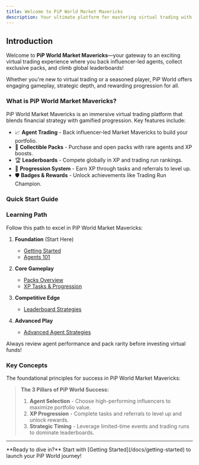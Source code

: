 ```yaml
---
title: Welcome to PiP World Market Mavericks
description: Your ultimate platform for mastering virtual trading with influencers and collectible packs
---
```


## Introduction

Welcome to **PiP World Market Mavericks**—your gateway to an exciting virtual trading experience where you back influencer-led agents, collect exclusive packs, and climb global leaderboards!

<Callout type="info">
  Whether you're new to virtual trading or a seasoned player, PiP World offers engaging gameplay, strategic depth, and rewarding progression for all.
</Callout>

### What is PiP World Market Mavericks?

PiP World Market Mavericks is an immersive virtual trading platform that blends financial strategy with gamified progression. Key features include:

- 📈 **Agent Trading** - Back influencer-led Market Mavericks to build your portfolio.
- 🎴 **Collectible Packs** - Purchase and open packs with rare agents and XP boosts.
- 🏆 **Leaderboards** - Compete globally in XP and trading run rankings.
- 🧠 **Progression System** - Earn XP through tasks and referrals to level up.
- 🛡️ **Badges & Rewards** - Unlock achievements like Trading Run Champion.

### Quick Start Guide

<Cards>
  <Card title="🚀 Getting Started" href="/docs/getting-started" description="New to PiP World? Learn the basics and start trading." />
  <Card title="📚 Agents 101" href="/docs/agents/basics" description="Understand how to select and back Market Mavericks." />
  <Card title="🎴 Packs Overview" href="/docs/packs/overview" description="Discover collectible packs and their rewards." />
  <Card title="🏆 Leaderboard Strategies" href="/docs/leaderboards/strategies" description="Master rankings and climb to the top." />
</Cards>

### Learning Path

Follow this path to excel in PiP World Market Mavericks:

1. **Foundation** (Start Here)
   - [Getting Started](/docs/getting-started)
   - [Agents 101](/docs/agents/basics)

2. **Core Gameplay**
   - [Packs Overview](/docs/packs/overview)
   - [XP Tasks & Progression](/docs/xp-tasks)

3. **Competitive Edge**
   - [Leaderboard Strategies](/docs/leaderboards/strategies)

4. **Advanced Play**
   - [Advanced Agent Strategies](/docs/agents/advanced)

<Callout type="warn" title="Important">
  Always review agent performance and pack rarity before investing virtual funds!
</Callout>

### Key Concepts

The foundational principles for success in PiP World Market Mavericks:

> **The 3 Pillars of PiP World Success:**
> 1. **Agent Selection** - Choose high-performing influencers to maximize portfolio value.
> 2. **XP Progression** - Complete tasks and referrals to level up and unlock rewards.
> 3. **Strategic Timing** - Leverage limited-time events and trading runs to dominate leaderboards.

---

<Callout type="info">
  **Ready to dive in?** Start with [Getting Started](/docs/getting-started) to launch your PiP World journey!
</Callout>